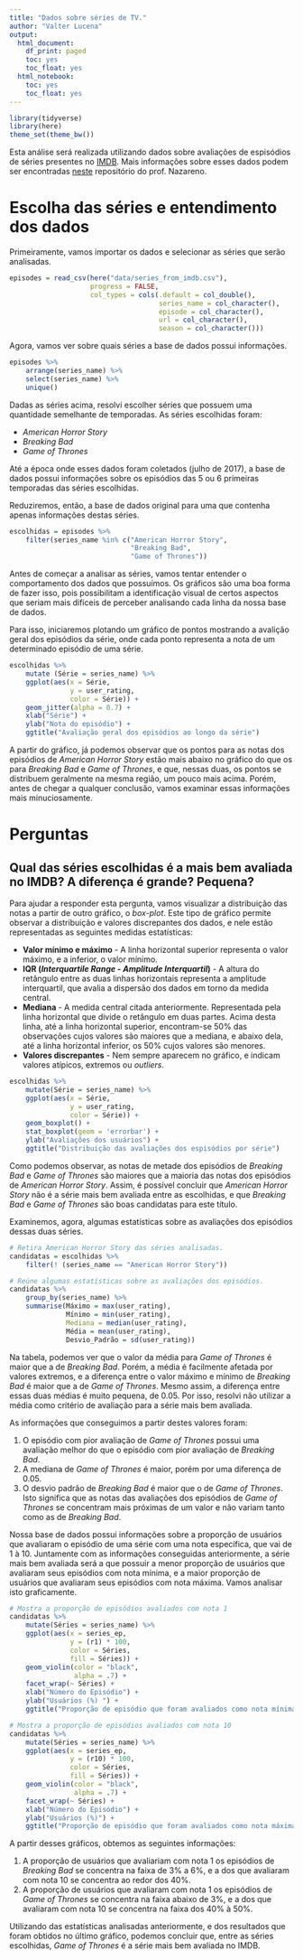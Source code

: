 ```yaml
---
title: "Dados sobre séries de TV."
author: "Valter Lucena"
output:
  html_document:
    df_print: paged
    toc: yes
    toc_float: yes
  html_notebook:
    toc: yes
    toc_float: yes
---
```


```r
library(tidyverse)
library(here)
theme_set(theme_bw())
```

Esta análise será realizada utilizando dados sobre avaliações de espisódios de séries presentes no [IMDB](https://www.imdb.com). Mais informações sobre esses dados podem ser encontradas [neste](https://github.com/nazareno/imdb-series) repositório do prof. Nazareno.

# Escolha das séries e entendimento dos dados

Primeiramente, vamos importar os dados e selecionar as séries que serão analisadas.

```r
episodes = read_csv(here("data/series_from_imdb.csv"), 
                    progress = FALSE,
                    col_types = cols(.default = col_double(), 
                                     series_name = col_character(), 
                                     episode = col_character(), 
                                     url = col_character(),
                                     season = col_character()))
```

Agora, vamos ver sobre quais séries a base de dados possui informações.

```r
episodes %>%
    arrange(series_name) %>% 
    select(series_name) %>%
    unique()
```

Dadas as séries acima, resolvi escolher séries que possuem uma quantidade semelhante de temporadas. As séries escolhidas foram:

* *American Horror Story*
* *Breaking Bad*
* *Game of Thrones*

Até a época onde esses dados foram coletados (julho de 2017), a base de dados possui informações sobre os episódios das 5 ou 6 primeiras temporadas das séries escolhidas.

Reduziremos, então, a base de dados original para uma que contenha apenas informações destas séries.

```r
escolhidas = episodes %>% 
    filter(series_name %in% c("American Horror Story", 
                              "Breaking Bad", 
                              "Game of Thrones"))
```

Antes de começar a analisar as séries, vamos tentar entender o comportamento dos dados que possuímos. Os gráficos são uma boa forma de fazer isso, pois possibilitam a identificação visual de certos aspectos que seriam mais difíceis de perceber analisando cada linha da nossa base de dados.

Para isso, iniciaremos plotando um gráfico de pontos mostrando a avalição geral dos episódios da série, onde cada ponto representa a nota de um determinado episódio de uma série.

```r
escolhidas %>% 
    mutate (Série = series_name) %>% 
    ggplot(aes(x = Série, 
               y = user_rating, 
               color = Série)) +
    geom_jitter(alpha = 0.7) +
    xlab("Série") +
    ylab("Nota do episódio") +
    ggtitle("Avaliação geral dos episódios ao longo da série")
```

A partir do gráfico, já podemos observar que os pontos para as notas dos episódios de *American Horror Story* estão mais abaixo no gráfico do que os para *Breaking Bad* e *Game of Thrones*, e que, nessas duas, os pontos se distribuem geralmente na mesma região, um pouco mais acima. Porém, antes de chegar a qualquer conclusão, vamos examinar essas informações mais minuciosamente.

# Perguntas

## Qual das séries escolhidas é a mais bem avaliada no IMDB? A diferença é grande? Pequena?

Para ajudar a responder esta pergunta, vamos visualizar a distribuição das notas a partir de outro gráfico, o *box-plot*. Este tipo de gráfico permite observar a distribuição e valores discrepantes dos dados, e nele estão representadas as seguintes medidas estatísticas:

* **Valor mínimo e máximo** - A linha horizontal superior representa o valor máximo, e a inferior, o valor mínimo.
* **IQR (*Interquartile Range - Amplitude Interquartil*)** - A altura do retângulo entre as duas linhas horizontais representa a amplitude interquartil, que avalia a dispersão dos dados em torno da medida central.
* **Mediana** - A medida central citada anteriormente. Representada pela linha horizontal que divide o retângulo em duas partes. Acima desta linha, até a linha horizontal superior, encontram-se 50% das observações cujos valores são maiores que a mediana, e abaixo dela, até a linha horizontal inferior, os 50% cujos valores são menores. 
* **Valores discrepantes** - Nem sempre aparecem no gráfico, e indicam valores atípicos, extremos ou *outliers*.

```r
escolhidas %>% 
    mutate(Série = series_name) %>% 
    ggplot(aes(x = Série, 
               y = user_rating, 
               color = Série)) +
    geom_boxplot() +
    stat_boxplot(geom = 'errorbar') +
    ylab("Avaliações dos usuários") +
    ggtitle("Distribuição das avaliações dos espisódios por série")
```

Como podemos observar, as notas de metade dos episódios de *Breaking Bad* e *Game of Thrones* são maiores que a maioria das notas dos episódios de *American Horror Story*. Assim, é possível concluir que *American Horror Story* não é a série mais bem avaliada entre as escolhidas, e que *Breaking Bad* e *Game of Thrones* são boas candidatas para este título.

Examinemos, agora, algumas estatísticas sobre as avaliações dos episódios dessas duas séries. 

```r
# Retira American Horror Story das séries analisadas.
candidatas = escolhidas %>% 
    filter(! (series_name == "American Horror Story"))

# Reúne algumas estatísticas sobre as avaliações dos episódios.
candidatas %>% 
    group_by(series_name) %>% 
    summarise(Máximo = max(user_rating),
              Mínimo = min(user_rating),
              Mediana = median(user_rating),
              Média = mean(user_rating),
              Desvio_Padrão = sd(user_rating))

```

Na tabela, podemos ver que o valor da média para *Game of Thrones* é maior que a de *Breaking Bad*. Porém, a média é facilmente afetada por valores extremos, e a diferença entre o valor máximo e mínimo de *Breaking Bad* é maior que a de *Game of Thrones*. Mesmo assim, a diferença entre essas duas médias é muito pequena, de 0.05. Por isso, resolvi não utilizar a média como critério de avaliação para a série mais bem avaliada.

As informações que conseguimos a partir destes valores foram:

1. O episódio com pior avaliação de *Game of Thrones* possui uma avaliação melhor do que o episódio com pior avaliação de *Breaking Bad*.
2. A mediana de *Game of Thrones* é maior, porém por uma diferença de 0.05.
3. O desvio padrão de *Breaking Bad* é maior que o de *Game of Thrones*. Isto significa que as notas das avaliações dos episódios de *Game of Thrones* se concentram mais próximas de um valor e não variam tanto como as de *Breaking Bad*.

Nossa base de dados possui informações sobre a proporção de usuários que avaliaram o episódio de uma série com uma nota específica, que vai de 1 à 10. Juntamente com as informações conseguidas anteriormente, a série mais bem avaliada será a que possuir a menor proporção de usuários que avaliaram seus episódios com nota mínima, e a maior proporção de usuários que avaliaram seus episódios com nota máxima. Vamos analisar isto graficamente.

```r
# Mostra a proporção de episódios avaliados com nota 1
candidatas %>% 
    mutate(Séries = series_name) %>% 
    ggplot(aes(x = series_ep,
               y = (r1) * 100,
               color = Séries,
               fill = Séries)) +
    geom_violin(color = "black",
                alpha = .7) +
    facet_wrap(~ Séries) +
    xlab("Número do Episódio") +
    ylab("Usuários (%) ") +
    ggtitle("Proporção de episódio que foram avaliados como nota mínima (1)")

# Mostra a proporção de episódios avaliados com nota 10
candidatas %>% 
    mutate(Séries = series_name) %>% 
    ggplot(aes(x = series_ep,
               y = (r10) * 100,
               color = Séries,
               fill = Séries)) +
    geom_violin(color = "black",
                alpha = .7) +
    facet_wrap(~ Séries) +
    xlab("Número do Episódio") +
    ylab("Usuários (%)") +
    ggtitle("Proporção de episódio que foram avaliados como nota máxima (10)")
```

A partir desses gráficos, obtemos as seguintes informações:

1. A proporção de usuários que avaliariam com nota 1 os episódios de *Breaking Bad* se concentra na faixa de 3% a 6%, e a dos que avaliaram com nota 10 se concentra ao redor dos 40%.
2. A proporção de usuários que avaliaram com nota 1 os episódios de *Game of Thrones* se concentra na faixa abaixo de 3%, e a dos que avaliaram com nota 10 se concentra na faixa dos 40% à 50%.

Utilizando das estatísticas analisadas anteriormente, e dos resultados que foram obtidos no último gráfico, podemos concluir que, entre as séries escolhidas, *Game of Thrones* é a série mais bem avaliada no IMDB.